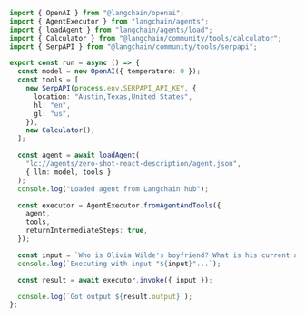 ```typescript
import { OpenAI } from "@langchain/openai";
import { AgentExecutor } from "langchain/agents";
import { loadAgent } from "langchain/agents/load";
import { Calculator } from "@langchain/community/tools/calculator";
import { SerpAPI } from "@langchain/community/tools/serpapi";

export const run = async () => {
  const model = new OpenAI({ temperature: 0 });
  const tools = [
    new SerpAPI(process.env.SERPAPI_API_KEY, {
      location: "Austin,Texas,United States",
      hl: "en",
      gl: "us",
    }),
    new Calculator(),
  ];

  const agent = await loadAgent(
    "lc://agents/zero-shot-react-description/agent.json",
    { llm: model, tools }
  );
  console.log("Loaded agent from Langchain hub");

  const executor = AgentExecutor.fromAgentAndTools({
    agent,
    tools,
    returnIntermediateSteps: true,
  });

  const input = `Who is Olivia Wilde's boyfriend? What is his current age raised to the 0.23 power?`;
  console.log(`Executing with input "${input}"...`);

  const result = await executor.invoke({ input });

  console.log(`Got output ${result.output}`);
};
```